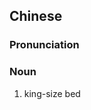 ==Chinese==
{{zh-forms}}

===Pronunciation===
{{zh-pron
|m=dàchuáng
|c=daai6 cong4
|cat=n
}}

===Noun===
{{zh-noun}}

# king-size bed
#: {{zh-x|大床 房|room with king bed}}